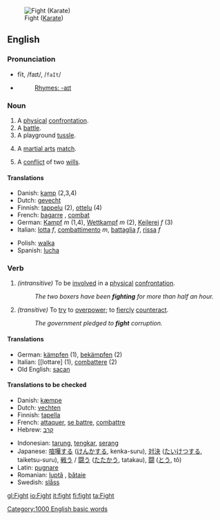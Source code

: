 [[Image:Fight.gif|thumb|Fight ([[Karate]])]]
==English==

{{rank|per|result|formed|763|fight|agree|sit|considerable}}

===Pronunciation===
*fīt, /faɪt/, /<tt>faIt</tt>/
*{{audio|en-us-fight.ogg|Audio (US)}}
*:[[Rhymes:English:-aɪt|Rhymes: -aɪt]]

===Noun===
{{en-noun|fight|fights}}
# A [[physical]] [[confrontation]].
# A [[battle]].
# A playground [[tussle]].
# {{cattag|Sports}} A [[martial arts]] [[match]].
# A [[conflict]] of two [[will]]s.

====Translations====
{{top}}
*Danish: [[kamp]] {{c}} (2,3,4)
*Dutch: [[gevecht]] {{n}}
*Finnish: [[tappelu]] (2), [[ottelu]] (4)
*French: [[bagarre]] {{f}}, [[combat]]
*German: [[Kampf]] ''m'' (1,4), [[Wettkampf]] ''m'' (2), [[Keilerei]] ''f'' (3)
*Italian: [[lotta]] ''f'', [[combattimento]] ''m'', [[battaglia]] ''f'', [[rissa]] ''f''
{{mid}}
*Polish: [[walka]] {{f}}
*Spanish: [[lucha]]
{{bottom}}

===Verb===
{{irregverb|'''to fight'''|'''[[fights]]'''|'''[[fought]]'''|'''[[fought]]'''|'''[[fighting]]'''}}
#''(intransitive)'' To be [[involve]]d in a [[physical]] [[confrontation]].
#:''The two boxers have been '''fighting''' for more than half an hour.''
#''(transitive)'' To [[try]] to [[overpower]]; to [[fiercly]] [[counteract]].
#:''The government pledged to '''fight''' corruption.''
====Translations====
*German: [[kämpfen]] (1), [[bekämpfen]] (2)
*Italian: [[lottare] (1), [[combattere]] (2)
*Old English: [[sacan]]

====Translations to be checked====
{{top}}
*Danish: [[kæmpe]]
*Dutch: [[vechten]]
*Finnish: [[tapella]]
*French: [[attaquer]], [[se battre]], [[combattre]]
*Hebrew: [[קרב]]
{{mid}}
*Indonesian: [[tarung]], [[tengkar]], [[serang]]
*Japanese: [[喧嘩する]] ([[けんかする]], kenka-suru), [[対決]] ([[たいけつする]], taiketsu-suru), [[戦う]] / [[闘う]] ([[たたかう]], tatakau), [[闘]] ([[とう]], tô)
*Latin: [[pugnare]]
*Romanian: [[luptă]] {{f}}, [[bătaie]] {{f}}
*Swedish: [[slåss]]
{{bottom}}

{{BE-ready}}
[[Category:1000 English basic words]]

[[gl:Fight]]
[[io:Fight]]
[[it:fight]]
[[fi:fight]]
[[ta:Fight]]